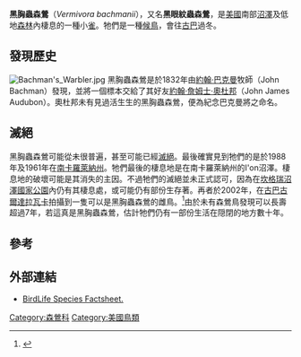 {{Speciesbox 
| genus = Vermivora
| species = bachmanii
| image = Dendroica bachmanii.jpg
| image_caption = Jerry A. Payne于1958年拍摄到的活鸟
| status = PE | status_system = IUCN3.1
| status_ref = <ref>{{IUCN|id=22721607 |title=''Vermivora bachmanii'' |assessor=BirdLife International |assessor-link=BirdLife International |version=2013.2 |year=2013 |accessdate=26 November 2013}}</ref>
| authority = [[約翰·詹姆士·奧杜邦|Audubon]]，1833
}}

'''黑胸蟲森鶯'''（''Vermivora bachmanii''），又名'''黑眼紋蟲森鶯'''，是[[美國|美國]]南部[[沼澤|沼澤]]及低地[[森林|森林]]內棲息的一種小[[雀|雀]]。牠們是一種[[候鳥|候鳥]]，會往[[古巴|古巴]]過冬。

==發現歷史==
[[File:Bachman's_Warbler.jpg|thumb]] 
黑胸蟲森鶯是於1832年由[[約翰·巴克曼|約翰·巴克曼]]牧師（John Bachman）發現，並將一個標本交給了其好友[[約翰·詹姆士·奧杜邦|約翰·詹姆士·奧杜邦]]（John James Audubon）。奧杜邦未有見過活生生的黑胸蟲森鶯，便為紀念巴克曼將之命名。

==滅絕==
黑胸蟲森鶯可能從未很普遍，甚至可能已經[[滅絕|滅絕]]。最後確實見到牠們的是於1988年及1961年在[[南卡羅萊納州|南卡羅萊納州]]。牠們最後的棲息地是在南卡羅萊納州的I'on沼澤。棲息地的破壞可能是其消失的主因。不過牠們的滅絕並未正式認可，因為在[[坎格瑞沼澤國家公園|坎格瑞沼澤國家公園]]內仍有其棲息處，或可能仍有部份生存著。再者於2002年，在[[古巴|古巴]][[古爾達拉瓦卡|古爾達拉瓦卡]]拍攝到一隻可以是黑胸蟲森鶯的雌鳥。<ref name=cornell>{{Cite web|author=Cornell Lab of Ornithology|title=Video of Mystery Warbler from Cuba|url=http://www.birds.cornell.edu/bachman/mysterywarbler.html|accessdate=2009-01-27|archive-date=2016-03-04|archive-url=https://web.archive.org/web/20160304114732/http://www.birds.cornell.edu/bachman/mysterywarbler.html|dead-url=no}}</ref>由於未有森鶯鳥發現可以長壽超過7年，若這真是黑胸蟲森鶯，估計牠們仍有一部份生活在隠閉的地方數十年。

==參考==
{{reflist}}

==外部連結==
* [http://www.birdlife.org/datazone/species/index.html?action=SpcHTMDetails.asp&sid=9084&m=0 BirdLife Species Factsheet.] {{Wayback|url=http://www.birdlife.org/datazone/species/index.html?action=SpcHTMDetails.asp&sid=9084&m=0 |date=20090103020407 }}
{{Taxonbar|from=Q375157}}

[[Category:森鶯科|Category:森鶯科]]
[[Category:美國鳥類|Category:美國鳥類]]